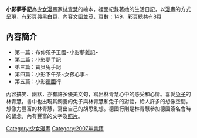 {{tone|time=2010-04-12T02:09:18+00:00}}
{{Infobox Magazine
| title = '''小影夢手記'''
| image_size = 
| image_caption = 
| editor = 
| editor_title = 
| staff_writer = 林小綠
| circulation = 
| category = [[漫畫|漫畫]]
| company = [[尖端出版|尖端出版]]
| 屋 = 
| firstdate = 2006年[[6月10號|6月10號]]
| country = [[台灣|台灣]]
| language = [[中文|中文]]
| website = [http://www.spp.com.tw/ 尖端出版]
| issn = 
}}
'''小影夢手記'''為[[少女漫畫|少女漫畫]]家[[林青慧|林青慧]]的繪本，裡面紀錄著她的生活日記，以[[漫畫|漫畫]]的方式呈現，有彩頁與黑白頁，內容文圖並茂，頁數：149，彩頁總共有8頁

==內容簡介==
*第一篇：布仰菟子王國~小影夢雜記~
*第二篇：小影夢手記
*弟三篇：寶貝兔手記
*第四篇：小影下午茶~女孩心事~
*第五篇：小影[[德國|德國]]行
內容搞笑、幽默，亦有許多優美文句，寫出林青慧心中的感受和心情。喜愛[[兔子|兔子]]的林青慧，書中也出現其飼養的兔子與林青慧和兔子的對話，給人許多的想像空間。想像力豐富的林青慧，寫出自己的胡思亂想。德國行則是林青慧參加德國簽名會時的留念，內有豐富的文字及[[照片|照片]]。


[[Category:少女漫畫|Category:少女漫畫]]
[[Category:2007年書籍|Category:2007年書籍]]